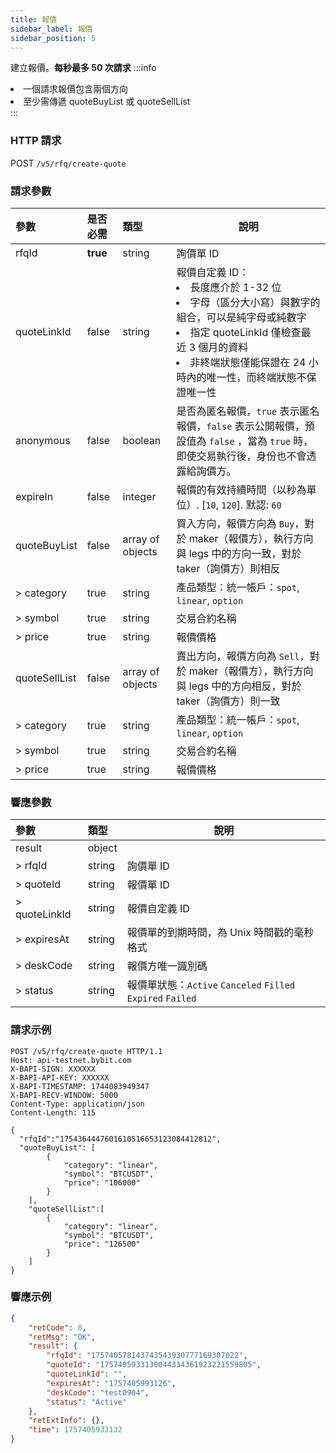 ```yaml
---
title: 報價
sidebar_label: 報價
sidebar_position: 5
---
```

建立報價。**每秒最多 50 次請求**
:::info
<li>一個請求報價包含兩個方向</li><li>至少需傳遞 quoteBuyList 或 quoteSellList</li>
:::

### HTTP 請求
POST `/v5/rfq/create-quote`

### 請求參數
| 參數 | 是否必需 | 類型 | 說明 |
|:----- |:-------|:-----|------ |
|rfqId |**true** |string |詢價單 ID|
|quoteLinkId |false |string |報價自定義 ID： <li>長度應介於 1-32 位 </li> <li>字母（區分大小寫）與數字的組合，可以是純字母或純數字 </li> <li>指定 quoteLinkId 僅檢查最近 3 個月的資料 </li><li>非終端狀態僅能保證在 24 小時內的唯一性，而終端狀態不保證唯一性 </li>|
|anonymous |false |boolean |是否為匿名報價，`true` 表示匿名報價，`false` 表示公開報價，預設值為 `false` ，當為 `true` 時，即使交易執行後，身份也不會透露給詢價方。|
|expireIn |false |integer |報價的有效持續時間（以秒為單位）. [`10`, `120`]. 默認: `60`|
|quoteBuyList |false |array of objects |買入方向，報價方向為 `Buy`，對於 maker（報價方），執行方向與 legs 中的方向一致，對於 taker（詢價方）則相反|
|> category |true |string |產品類型：統一帳戶：`spot`, `linear`, `option` |
|> symbol |true |string |交易合約名稱 |
|> price |true |string |報價價格 |
|quoteSellList |false |array of objects |賣出方向，報價方向為 `Sell`，對於 maker（報價方），執行方向與 legs 中的方向相反，對於 taker（詢價方）則一致|
|> category |true |string |產品類型：統一帳戶：`spot`, `linear`, `option` |
|> symbol |true |string |交易合約名稱 |
|> price |true |string |報價價格 |

### 響應參數
| 參數 | 類型 | 說明 |
|:----- |:-----|----- |
|result |object ||
|> rfqId |string |詢價單 ID |
|> quoteId |string |報價單 ID |
|> quoteLinkId |string |報價自定義 ID |
|> expiresAt |string |報價單的到期時間，為 Unix 時間戳的毫秒格式 |
|> deskCode |string |報價方唯一識別碼 |
|> status |string |報價單狀態：`Active` `Canceled` `Filled` `Expired` `Failed` |

### 請求示例

```http
POST /v5/rfq/create-quote HTTP/1.1
Host: api-testnet.bybit.com
X-BAPI-SIGN: XXXXXX
X-BAPI-API-KEY: XXXXXX
X-BAPI-TIMESTAMP: 1744083949347
X-BAPI-RECV-WINDOW: 5000
Content-Type: application/json
Content-Length: 115

{
  "rfqId":"1754364447601610516653123084412812", 
  "quoteBuyList": [
        {
            "category": "linear",
            "symbol": "BTCUSDT",
            "price": "106000"
        }
    ],
    "quoteSellList":[
        {
            "category": "linear",
            "symbol": "BTCUSDT",
            "price": "126500"
        }
    ]
}
```

### 響應示例

```json
{
    "retCode": 0,
    "retMsg": "OK",
    "result": {
        "rfqId": "175740578143743543930777169307022",
        "quoteId": "1757405933130044334361923221559805",
        "quoteLinkId": "",
        "expiresAt": "1757405993126",
        "deskCode": "test0904",
        "status": "Active"
    },
    "retExtInfo": {},
    "time": 1757405933132
}
```
